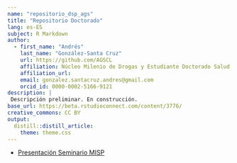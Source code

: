 ```yaml
---
name: "repositorio_dsp_ags"
title: "Repositorio Doctorado"
lang: es-ES
subject: R Markdown
author:
  - first_name: "Andrés"
    last_name: "González-Santa Cruz"
    url: https://github.com/AGSCL
    affiliation: Núcleo Milenio de Drogas y Estudiante Doctorado Salud Pública
    affiliation_url: 
    email: gonzalez.santacruz.andres@gmail.com
    orcid_id: 0000-0002-5166-9121
description: |
 Descripción preliminar. En construcción. 
base_url: https://beta.rstudioconnect.com/content/3776/
creative_commons: CC BY
output: 
  distill::distill_article:
    theme: theme.css
---
```


- [Presentación Seminario MISP](seminario.html)

  
